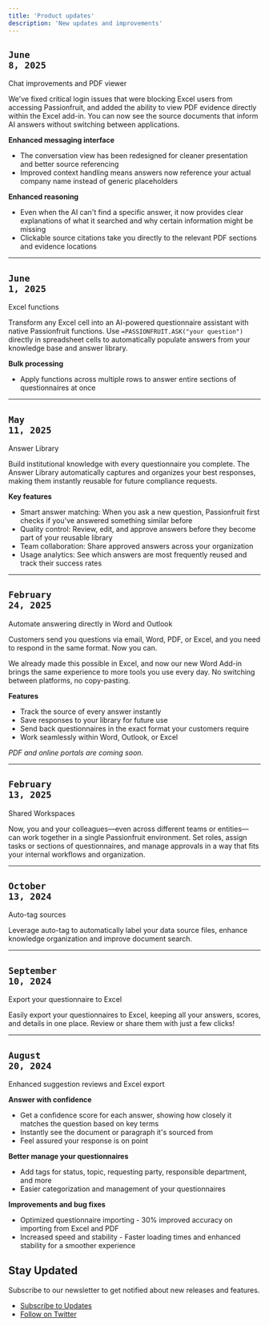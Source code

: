 ```yaml
---
title: 'Product updates'
description: 'New updates and improvements'
---
```


## <code className="font-mono text-xs bg-black/[0.02] w-fit border text-primary-foreground block">June 8, 2025</code>
<p className="text-xl font-semibold text-primary leading-tight mt-1 mb-2">Chat improvements and PDF viewer</p>

We've fixed critical login issues that were blocking Excel users from accessing Passionfruit, and added the ability to view PDF evidence directly within the Excel add-in. You can now see the source documents that inform AI answers without switching between applications.

**Enhanced messaging interface**
- The conversation view has been redesigned for cleaner presentation and better source referencing
- Improved context handling means answers now reference your actual company name instead of generic placeholders

**Enhanced reasoning**
- Even when the AI can't find a specific answer, it now provides clear explanations of what it searched and why certain information might be missing
- Clickable source citations take you directly to the relevant PDF sections and evidence locations

---

## <code className="font-mono text-xs bg-black/[0.02] w-fit border text-primary-foreground block">June 1, 2025</code>
<p className="text-xl font-semibold text-primary leading-tight mt-1 mb-2">Excel functions</p>

Transform any Excel cell into an AI-powered questionnaire assistant with native Passionfruit functions. Use `=PASSIONFRUIT.ASK("your question")` directly in spreadsheet cells to automatically populate answers from your knowledge base and answer library.

**Bulk processing**
- Apply functions across multiple rows to answer entire sections of questionnaires at once

---

## <code className="font-mono text-xs bg-black/[0.02] w-fit border text-primary-foreground block">May 11, 2025</code>
<p className="text-xl font-semibold text-primary leading-tight mt-1 mb-2">Answer Library</p>

Build institutional knowledge with every questionnaire you complete. The Answer Library automatically captures and organizes your best responses, making them instantly reusable for future compliance requests.

**Key features**
- Smart answer matching: When you ask a new question, Passionfruit first checks if you've answered something similar before
- Quality control: Review, edit, and approve answers before they become part of your reusable library
- Team collaboration: Share approved answers across your organization
- Usage analytics: See which answers are most frequently reused and track their success rates

---

## <code className="font-mono text-xs bg-black/[0.02] w-fit border text-primary-foreground block">February 24, 2025</code>
<p className="text-xl font-semibold text-primary leading-tight mt-1 mb-2">Automate answering directly in Word and Outlook</p>

Customers send you questions via email, Word, PDF, or Excel, and you need to respond in the same format. Now you can.

We already made this possible in Excel, and now our new Word Add-in brings the same experience to more tools you use every day. No switching between platforms, no copy-pasting.

**Features**
- Track the source of every answer instantly
- Save responses to your library for future use
- Send back questionnaires in the exact format your customers require
- Work seamlessly within Word, Outlook, or Excel

*PDF and online portals are coming soon.*

---

## <code className="font-mono text-xs bg-black/[0.02] w-fit border text-primary-foreground block">February 13, 2025</code>
<p className="text-xl font-semibold text-primary leading-tight mt-1 mb-2">Shared Workspaces</p>

Now, you and your colleagues—even across different teams or entities—can work together in a single Passionfruit environment. Set roles, assign tasks or sections of questionnaires, and manage approvals in a way that fits your internal workflows and organization.

---

## <code className="font-mono text-xs bg-black/[0.02] w-fit border text-primary-foreground block">October 13, 2024</code>
<p className="text-xl font-semibold text-primary leading-tight mt-1 mb-2">Auto-tag sources</p>

Leverage auto-tag to automatically label your data source files, enhance knowledge organization and improve document search.

---

## <code className="font-mono text-xs bg-black/[0.02] w-fit border text-primary-foreground block">September 10, 2024</code>
<p className="text-xl font-semibold text-primary leading-tight mt-1 mb-2">Export your questionnaire to Excel</p>

Easily export your questionnaires to Excel, keeping all your answers, scores, and details in one place. Review or share them with just a few clicks!

---

## <code className="font-mono text-xs bg-black/[0.02] w-fit border text-primary-foreground block">August 20, 2024</code>
<p className="text-xl font-semibold text-primary leading-tight mt-1 mb-2">Enhanced suggestion reviews and Excel export</p>

**Answer with confidence**
- Get a confidence score for each answer, showing how closely it matches the question based on key terms
- Instantly see the document or paragraph it's sourced from
- Feel assured your response is on point

**Better manage your questionnaires**
- Add tags for status, topic, requesting party, responsible department, and more
- Easier categorization and management of your questionnaires

**Improvements and bug fixes**
- Optimized questionnaire importing - 30% improved accuracy on importing from Excel and PDF
- Increased speed and stability - Faster loading times and enhanced stability for a smoother experience

## Stay Updated

Subscribe to our newsletter to get notified about new releases and features.

- [Subscribe to Updates](mailto:updates@example.com)
- [Follow on Twitter](https://twitter.com/passionfruit) 